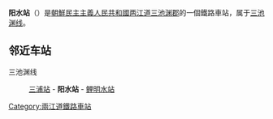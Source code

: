 {{朝鮮半島車站資訊
|公司色 = blue
|文字色 = 
|站名 = 阳水站
|圖片 = 
|pxl = 
|圖片說明 =
|前一站 = [[三浦站|三浦]]
|前一站距離 = 
|後一站距離 = 
|後一站 = [[鲤明水站|鲤明水]]
|所屬路線 = [[三池渊线|三池渊线]]
|距離 = 
|起點站 = [[渭渊站|渭渊]]
|諺文 = 양수역
|朝鮮漢字 = 陽水驛
|文觀部式 = 
|馬-賴式 = Yangsu-yŏk
|副站名 = 
|車站編號 = 
|停站路線數 = 
|所屬公司 = [[朝鮮民主主義人民共和國鐵道省|朝鮮民主主義人民共和國鐵道省]]
|所在地 =[[两江道|两江道]][[三池渊郡|三池渊郡]]
|車站構造 = 地面车站
|月台配置 = 
|啟用年月日 =
|廢站年月日 = 
|上下車人次 = 
|統計年度 = 
|轉車 = 
|備註 = 
|全寬備註 = 
}}

'''阳水站'''（{{lang-ko|양수역}}）是[[朝鮮民主主義人民共和國|朝鮮民主主義人民共和國]][[两江道|两江道]][[三池渊郡|三池渊郡]]的一個鐵路車站，属于[[三池渊线|三池渊线]]。

==邻近车站==
三池渊线
:[[三浦站|三浦站]] - '''阳水站''' - [[鲤明水站|鲤明水站]]

{{朝鲜铁路小作品}}

{{三池渊线}}

[[Category:兩江道鐵路車站|Category:兩江道鐵路車站]]